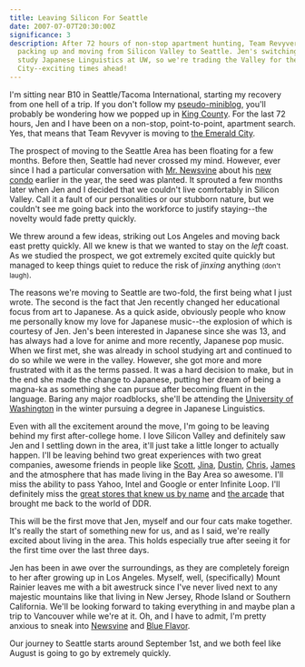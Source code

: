 ```yaml
---
title: Leaving Silicon For Seattle
date: 2007-07-07T20:30:00Z
significance: 3
description: After 72 hours of non-stop apartment hunting, Team Revyver is
  packing up and moving from Silicon Valley to Seattle. Jen's switching gears to
  study Japanese Linguistics at UW, so we're trading the Valley for the Emerald
  City--exciting times ahead!
---
```


I'm sitting near B10 in Seattle/Tacoma International, starting my recovery from one hell of a trip. If you don't follow my [pseudo-miniblog][1], you'll probably be wondering how we popped up in [King County][2]. For the last 72 hours, Jen and I have been on a non-stop, point-to-point, apartment search. Yes, that means that Team Revyver is moving to [the Emerald City][3].

The prospect of moving to the Seattle Area has been floating for a few months. Before then, Seattle had never crossed my mind. However, ever since I had a particular conversation with [Mr. Newsvine][4] about his [new condo][5] earlier in the year, the seed was planted. It sprouted a few months later when Jen and I decided that we couldn't live comfortably in Silicon Valley. Call it a fault of our personalities or our stubborn nature, but we couldn't see me going back into the workforce to justify staying--the novelty would fade pretty quickly.

We threw around a few ideas, striking out Los Angeles and moving back east pretty quickly. All we knew is that we wanted to stay on the *left* coast. As we studied the prospect, we got extremely excited quite quickly but managed to keep things quiet to reduce the risk of *jinxing* anything <small>(don't laugh)</small>.

The reasons we're moving to Seattle are two-fold, the first being what I just wrote. The second is the fact that Jen recently changed her educational focus from art to Japanese. As a quick aside, obviously people who know me personally know my love for Japanese music--the explosion of which is courtesy of Jen. Jen's been interested in Japanese since she was 13, and has always had a love for anime and more recently, Japanese pop music. When we first met, she was already in school studying art and continued to do so while we were in the valley. However, she got more and more frustrated with it as the terms passed. It was a hard decision to make, but in the end she made the change to Japanese, putting her dream of being a magna-ka as something she can pursue after becoming fluent in the language. Baring any major roadblocks, she'll be attending the [University of Washington][6] in the winter pursuing a degree in Japanese Linguistics.

Even with all the excitement around the move, I'm going to be leaving behind my first after-college home. I love Silicon Valley and definitely saw Jen and I settling down in the area, it'll just take a little longer to actually happen. I'll be leaving behind two great experiences with two great companies, awesome friends in people like [Scott][7], [Jina][8], [Dustin][9], [Chris][10], [James][11] and the atmosphere that has made living in the Bay Area so awesome. I'll miss the ability to pass Yahoo, Intel and Google or enter Infinite Loop. I'll definitely miss the [great stores that knew us by name][12] and [the arcade][13] that brought me back to the world of DDR.

This will be the first move that Jen, myself and our four cats make together. It's really the start of something new for us, and as I said, we're really excited about living in the area. This holds especially true after seeing it for the first time over the last three days.

Jen has been in awe over the surroundings, as they are completely foreign to her after growing up in Los Angeles. Myself, well, (specifically) Mount Rainier leaves me with a bit awestruck since I've never lived next to any majestic mountains like that living in New Jersey, Rhode Island or Southern California. We'll be looking forward to taking everything in and maybe plan a trip to Vancouver while we're at it. Oh, and I have to admit, I'm pretty anxious to sneak into [Newsvine][14] and [Blue Flavor][15].

Our journey to Seattle starts around September 1st, and we both feel like August is going to go by extremely quickly.

[1]: http://twitter.com/bryanveloso
[2]: http://www.metrokc.gov/about.htm
[3]: http://en.wikipedia.org/wiki/Seattle,_Washington
[4]: http://mikeindustries.com/
[5]: http://www.mikeindustries.com/blog/archive/2006/11/condo-kismet
[6]: http://www.washington.edu/
[7]: http://www.thebigdark.com/blog/
[8]: http://jinabolton.com/
[9]: http://dustindiaz.com/
[10]: http://factoryjoe.com/blog/
[11]: http://cookiecrook.com/
[12]: http://local.yahoo.com/details?id=28781854
[13]: http://milpitas.golfland.com/
[14]: http://newsvine.com/
[15]: http://blueflavor.com/
